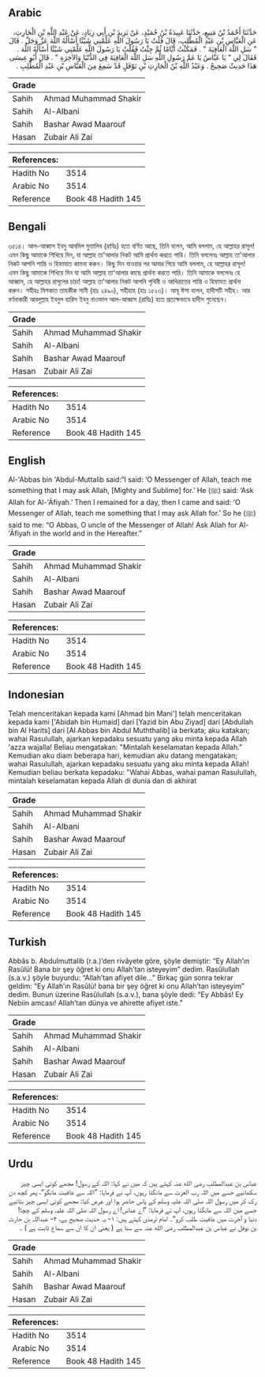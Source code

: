 ## Arabic


<div dir="rtl" lang="ar" style={{fontSize:'larger',backgroundColor:'#f8f9fa',padding:20}}>
حَدَّثَنَا أَحْمَدُ بْنُ مَنِيعٍ، حَدَّثَنَا عَبِيدَةُ بْنُ حُمَيْدٍ، عَنْ يَزِيدَ بْنِ أَبِي زِيَادٍ، عَنْ عَبْدِ اللَّهِ بْنِ الْحَارِثِ، عَنِ الْعَبَّاسِ بْنِ عَبْدِ الْمُطَّلِبِ، قَالَ قُلْتُ يَا رَسُولَ اللَّهِ عَلِّمْنِي شَيْئًا أَسْأَلُهُ اللَّهَ عَزَّ وَجَلَّ ‏.‏ قَالَ ‏"‏ سَلِ اللَّهَ الْعَافِيَةَ ‏"‏ ‏.‏ فَمَكَثْتُ أَيَّامًا ثُمَّ جِئْتُ فَقُلْتُ يَا رَسُولَ اللَّهِ عَلِّمْنِي شَيْئًا أَسْأَلُهُ اللَّهَ ‏.‏ فَقَالَ لِي ‏"‏ يَا عَبَّاسُ يَا عَمَّ رَسُولِ اللَّهِ سَلِ اللَّهَ الْعَافِيَةَ فِي الدُّنْيَا وَالآخِرَةِ ‏"‏ ‏.‏ قَالَ أَبُو عِيسَى هَذَا حَدِيثٌ صَحِيحٌ ‏.‏ وَعَبْدُ اللَّهِ بْنُ الْحَارِثِ بْنِ نَوْفَلٍ قَدْ سَمِعَ مِنَ الْعَبَّاسِ بْنِ عَبْدِ الْمُطَّلِبِ ‏.‏
</div>
<div style={{backgroundColor:'#f8f9fa',padding:20, marginBottom: 10}}><table> <thead> <tr> <th>Grade</th> <th></th> </tr> </thead> <tbody> <tr><td>Sahih</td><td>Ahmad Muhammad Shakir</td></tr><tr><td>Sahih</td><td>Al-Albani</td></tr><tr><td>Sahih</td><td>Bashar Awad Maarouf</td></tr><tr><td>Hasan</td><td>Zubair Ali Zai</td></tr></tbody></table><table> <thead> <tr> <th>References:</th> <th></th> </tr> </thead> <tbody><tr><td>Hadith No</td><td>3514</td></tr><tr><td>Arabic No</td><td>3514</td></tr><tr><td>Reference</td><td>Book 48 Hadith 145</td></tr></tbody></table></div>

## Bengali


<div dir="ltr" lang="bn" style={{fontSize:'larger',backgroundColor:'#f8f9fa',padding:20}}>
৩৫১৪। আল-আব্বাস ইবনু আবদিল মুত্তালিব (রাযিঃ) হতে বর্ণিত আছে, তিনি বলেন, আমি বললাম, হে আল্লাহর রাসূল! এমন কিছু আমাকে শিখিয়ে দিন, যা আল্লাহ তা'আলার নিকট আমি প্রার্থনা করতে পারি। তিনি বললেনঃ আল্লাহ তা'আলার নিকট আপনি শান্তি ও হিফাযাত কামনা করুন। কিছু দিন যাওয়ার পর আবার গিয়ে আমি বললাম, হে আল্লাহর রাসূল! এমন কিছু আমাকে শিখিয়ে দিন যা আমি আল্লাহ তা'আলার কাছে প্রার্থনা করতে পারি। তিনি আমাকে বললেনঃ হে আব্বাস, হে আল্লাহর রাসূলের চাচা! আল্লাহ তা'আলার নিকট আপনি পৃথিবী ও আখিরাতের শান্তি ও হিফাযত প্রার্থনা করুন। সহীহঃ মিশকাত তাহকীক সানী (হাঃ ২৪৯০), সহীহাহ (হাঃ ১৫২৩)। আবূ ঈসা বলেন, হাদীসটি সহীহ। আর বর্ণনাকারী আবদুল্লাহ ইবনুল হারিস ইবনু নাওফাল আল-আব্বাস (রাযিঃ) হতে প্রত্যক্ষভাবে হাদীস শুনেছেন।
</div>
<div style={{backgroundColor:'#f8f9fa',padding:20, marginBottom: 10}}><table> <thead> <tr> <th>Grade</th> <th></th> </tr> </thead> <tbody> <tr><td>Sahih</td><td>Ahmad Muhammad Shakir</td></tr><tr><td>Sahih</td><td>Al-Albani</td></tr><tr><td>Sahih</td><td>Bashar Awad Maarouf</td></tr><tr><td>Hasan</td><td>Zubair Ali Zai</td></tr></tbody></table><table> <thead> <tr> <th>References:</th> <th></th> </tr> </thead> <tbody><tr><td>Hadith No</td><td>3514</td></tr><tr><td>Arabic No</td><td>3514</td></tr><tr><td>Reference</td><td>Book 48 Hadith 145</td></tr></tbody></table></div>

## English


<div dir="ltr" lang="en" style={{fontSize:'larger',backgroundColor:'#f8f9fa',padding:20}}>
Al-'Abbas bin 'Abdul-Muttalib said:“I said: ‘O Messenger of Allah, teach me something that I may ask Allah, [Mighty and Sublime] for.’ He (ﷺ) said: ‘Ask Allah for Al-'Āfiyah.’ Then I remained for a day, then I came and said: ‘O Messenger of Allah, teach me something that I may ask Allah for.’ So he (ﷺ) said to me: “O Abbas, O uncle of the Messenger of Allah! Ask Allah for Al-'Āfiyah in the world and in the Hereafter.”
</div>
<div style={{backgroundColor:'#f8f9fa',padding:20, marginBottom: 10}}><table> <thead> <tr> <th>Grade</th> <th></th> </tr> </thead> <tbody> <tr><td>Sahih</td><td>Ahmad Muhammad Shakir</td></tr><tr><td>Sahih</td><td>Al-Albani</td></tr><tr><td>Sahih</td><td>Bashar Awad Maarouf</td></tr><tr><td>Hasan</td><td>Zubair Ali Zai</td></tr></tbody></table><table> <thead> <tr> <th>References:</th> <th></th> </tr> </thead> <tbody><tr><td>Hadith No</td><td>3514</td></tr><tr><td>Arabic No</td><td>3514</td></tr><tr><td>Reference</td><td>Book 48 Hadith 145</td></tr></tbody></table></div>

## Indonesian


<div dir="ltr" lang="id" style={{fontSize:'larger',backgroundColor:'#f8f9fa',padding:20}}>
Telah menceritakan kepada kami [Ahmad bin Mani'] telah menceritakan kepada kami ['Abidah bin Humaid] dari [Yazid bin Abu Ziyad] dari [Abdullah bin Al Harits] dari [Al Abbas bin Abdul Muththalib] ia berkata; aku katakan; wahai Rasulullah, ajarkan kepadaku sesuatu yang aku minta kepada Allah 'azza wajalla! Beliau mengatakan: "Mintalah keselamatan kepada Allah." Kemudian aku diam beberapa hari, kemudian aku datang mengatakan; wahai Rasulullah, ajarkan kepadaku sesuatu yang aku minta kepada Allah! Kemudian beliau berkata kepadaku: "Wahai Abbas, wahai paman Rasulullah, mintalah keselamatan kepada Allah di dunia dan di akhirat
</div>
<div style={{backgroundColor:'#f8f9fa',padding:20, marginBottom: 10}}><table> <thead> <tr> <th>Grade</th> <th></th> </tr> </thead> <tbody> <tr><td>Sahih</td><td>Ahmad Muhammad Shakir</td></tr><tr><td>Sahih</td><td>Al-Albani</td></tr><tr><td>Sahih</td><td>Bashar Awad Maarouf</td></tr><tr><td>Hasan</td><td>Zubair Ali Zai</td></tr></tbody></table><table> <thead> <tr> <th>References:</th> <th></th> </tr> </thead> <tbody><tr><td>Hadith No</td><td>3514</td></tr><tr><td>Arabic No</td><td>3514</td></tr><tr><td>Reference</td><td>Book 48 Hadith 145</td></tr></tbody></table></div>

## Turkish


<div dir="ltr" lang="tr" style={{fontSize:'larger',backgroundColor:'#f8f9fa',padding:20}}>
Abbâs b. Abdulmuttalib (r.a.)’den rivâyete göre, şöyle demiştir: “Ey Allah’ın Rasûlü! Bana bir şey öğret ki onu Allah’tan isteyeyim” dedim. Rasûlullah (s.a.v.) şöyle buyurdu: “Allah’tan afiyet dile…” Birkaç gün sonra tekrar geldim: “Ey Allah’ın Rasûlü! bana bir şey öğret ki onu Allah’tan isteyeyim” dedim. Bunun üzerine Rasûlullah (s.a.v.), bana şöyle dedi: “Ey Abbâs! Ey Nebiin amcası! Allah’tan dünya ve ahirette afiyet iste.”
</div>
<div style={{backgroundColor:'#f8f9fa',padding:20, marginBottom: 10}}><table> <thead> <tr> <th>Grade</th> <th></th> </tr> </thead> <tbody> <tr><td>Sahih</td><td>Ahmad Muhammad Shakir</td></tr><tr><td>Sahih</td><td>Al-Albani</td></tr><tr><td>Sahih</td><td>Bashar Awad Maarouf</td></tr><tr><td>Hasan</td><td>Zubair Ali Zai</td></tr></tbody></table><table> <thead> <tr> <th>References:</th> <th></th> </tr> </thead> <tbody><tr><td>Hadith No</td><td>3514</td></tr><tr><td>Arabic No</td><td>3514</td></tr><tr><td>Reference</td><td>Book 48 Hadith 145</td></tr></tbody></table></div>

## Urdu


<div dir="rtl" lang="ur" style={{fontSize:'larger',backgroundColor:'#f8f9fa',padding:20}}>
عباس بن عبدالمطلب رضی الله عنہ کہتے ہیں کہ میں نے کہا: اللہ کے رسول! مجھے کوئی ایسی چیز سکھائیے جسے میں اللہ رب العزت سے مانگتا رہوں، آپ نے فرمایا: ”اللہ سے عافیت مانگو“، پھر کچھ دن رک کر میں رسول اللہ صلی اللہ علیہ وسلم کے پاس حاضر ہوا اور عرض کیا: مجھے کوئی ایسی چیز بتائیے جسے میں اللہ سے مانگتا رہوں، آپ نے فرمایا: ”اے عباس! اے رسول اللہ صلی اللہ علیہ وسلم کے چچا! دنیا و آخرت میں عافیت طلب کرو“۔ امام ترمذی کہتے ہیں: ۱- یہ حدیث صحیح ہے، ۲- عبداللہ بن حارث بن نوفل نے عباس بن عبدالمطلب رضی الله عنہ سے سنا ہے ( یعنی ان کا ان سے سماع ثابت ہے ) ۔
</div>
<div style={{backgroundColor:'#f8f9fa',padding:20, marginBottom: 10}}><table> <thead> <tr> <th>Grade</th> <th></th> </tr> </thead> <tbody> <tr><td>Sahih</td><td>Ahmad Muhammad Shakir</td></tr><tr><td>Sahih</td><td>Al-Albani</td></tr><tr><td>Sahih</td><td>Bashar Awad Maarouf</td></tr><tr><td>Hasan</td><td>Zubair Ali Zai</td></tr></tbody></table><table> <thead> <tr> <th>References:</th> <th></th> </tr> </thead> <tbody><tr><td>Hadith No</td><td>3514</td></tr><tr><td>Arabic No</td><td>3514</td></tr><tr><td>Reference</td><td>Book 48 Hadith 145</td></tr></tbody></table></div>